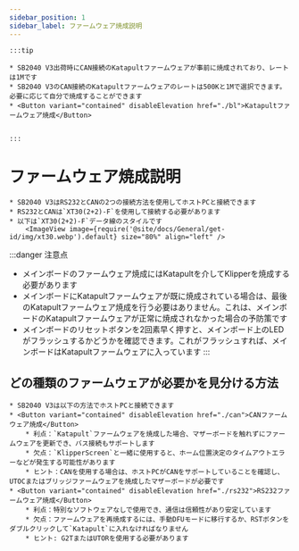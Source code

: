 ```yaml
---
sidebar_position: 1
sidebar_label: ファームウェア焼成説明
---
```





    :::tip

    * SB2040 V3出荷時にCAN接続のKatapultファームウェアが事前に焼成されており、レートは1Mです
    * SB2040 V3のCAN接続のKatapultファームウェアのレートは500Kと1Mで選択できます。必要に応じて自分で焼成することができます
    * <Button variant="contained" disableElevation href="./bl">Katapultファームウェア焼成</Button>


    :::

# ファームウェア焼成説明

    * SB2040 V3はRS232とCANの2つの接続方法を使用してホストPCと接続できます
    * RS232とCANは`XT30(2+2)-F`を使用して接続する必要があります
    * 以下は`XT30(2+2)-F`データ線のスタイルです
        <ImageView image={require('@site/docs/General/get-id/img/xt30.webp').default} size="80%" align="left" />

:::danger 注意点
* メインボードのファームウェア焼成にはKatapultを介してKlipperを焼成する必要があります
* メインボードにKatapultファームウェアが既に焼成されている場合は、最後のKatapultファームウェア焼成を行う必要はありません。これは、メインボードのKatapultファームウェアが正常に焼成されなかった場合の予防策です
* メインボードのリセットボタンを2回素早く押すと、メインボード上のLEDがフラッシュするかどうかを確認できます。これがフラッシュすれば、メインボードはKatapultファームウェアに入っています
:::

## どの種類のファームウェアが必要かを見分ける方法

    * SB2040 V3は以下の方法でホストPCと接続できます
    * <Button variant="contained" disableElevation href="./can">CANファームウェア焼成</Button>
        * 利点：`Katapult`ファームウェアを焼成した場合、マザーボードを触れずにファームウェアを更新でき、バス接続もサポートします
        * 欠点：`KlipperScreen`と一緒に使用すると、ホーム位置決定のタイムアウトエラーなどが発生する可能性があります
        * ヒント：CANを使用する場合は、ホストPCがCANをサポートしていることを確認し、UTOCまたはブリッジファームウェアを焼成したマザーボードが必要です
    * <Button variant="contained" disableElevation href="./rs232">RS232ファームウェア焼成</Button>
        * 利点：特別なソフトウェアなしで使用でき、通信は信頼性があり安定しています
        * 欠点：ファームウェアを再焼成するには、手動DFUモードに移行するか、RSTボタンをダブルクリックして`Katapult`に入れなければなりません
        * ヒント: G2TまたはUTORを使用する必要があります